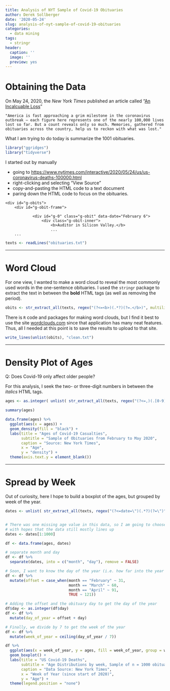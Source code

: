 ```yaml
---
title: Analysis of NYT Sample of Covid-19 Obituaries
author: Derek Sollberger
date: '2020-05-24'
slug: analysis-of-nyt-sample-of-covid-19-obituaries
categories:
  - data mining
tags:
  - stringr
header:
  caption: ''
  image: ''
  preview: yes
---
```


# Obtaining the Data

On May 24, 2020, the *New York Times* published an article called "[An Incalcuable Loss](https://www.nytimes.com/interactive/2020/05/24/us/us-coronavirus-deaths-100000.html)"

```{}
"America is fast approaching a grim milestone in the coronavirus outbreak — each figure here represents one of the nearly 100,000 lives lost so far. But a count reveals only so much. Memories, gathered from obituaries across the country, help us to reckon with what was lost."
```

What I am trying to do today is summarize the 1001 obituaries.

```r
library("ggridges")
library("tidyverse")
```

I started out by manually

* going to [https://www.nytimes.com/interactive/2020/05/24/us/us-coronavirus-deaths-100000.html](https://www.nytimes.com/interactive/2020/05/24/us/us-coronavirus-deaths-100000.html)
* right-clicking and selecting "View Source"
* copy-and-pasting the HTML code to a text document
* paring down the HTML code to focus on the obituaries.

```{}
<div id="g-obits">
	<div id="g-obit-frame">
		
			<div id="g-0" class="g-obit" data-date="February 6">
				<div class="g-obit-inner">
					<b>Auditor in Silicon Valley.</b>
					...
	...				
```

```r
texts <- readLines("obituaries.txt")
```

---

# Word Cloud

For one view, I wanted to make a word cloud to reveal the most commonly used words in the one-sentence obituaries.  I used the `stringr` package to extract the text in between the **bold** HTML tags (as well as removing the period).

```r
obits <- str_extract_all(texts, regex("(?<=<b>)(.*?)(?=.</b>)", multiline = TRUE))
```

There is `R` code and packages for making word clouds, but I find it best to use the site [wordclouds.com](https://www.wordclouds.com/) since that application has many neat features.  Thus, all I needed at this point is to save the results to upload to that site.

```r
write_lines(unlist(obits), "clean.txt")
```

---

# Density Plot of Ages

Q: Does Covid-19 only affect older people?

For this analysis, I seek the two- or three-digit numbers in between the *italics* HTML tags.

```r
ages <- as.integer( unlist( str_extract_all(texts, regex("(?<=,)(.[0-9]{2,3}?)(?=,)", multiline = TRUE) )))

summary(ages)
```

```r
data.frame(ages) %>%
  ggplot(aes(x = ages)) +
  geom_density(fill = "black") +
  labs(title = "Ages of Covid-19 Casualties",
       subtitle = "Sample of Obituaries from February to May 2020",
       caption = "Source: New York Times",
       x = "Age",
       y = "density") +
  theme(axis.text.y = element_blank())
```

---

# Spread by Week

Out of curiosity, here I hope to build a boxplot of the ages, but grouped by week of the year.

```r
dates <- unlist( str_extract_all(texts, regex("(?<=date=\")(.*?)(?=\")", multiline = TRUE) ))


# There was one missing age value in this data, so I am going to choose to delete the last date
# with hopes that the data still mostly lines up
dates <- dates[1:1000]

df <- data.frame(ages, dates)

# separate month and day
df <- df %>%
  separate(dates, into = c("month", "day"), remove = FALSE)

# Soon, I want to know the day of the year (i.e. how far into the year 2020), so here I make offsets,
df <- df %>%
  mutate(offset = case_when(month == "February" ~ 31,
                            month == "March" ~ 60,
                            month == "April" ~ 91,
                            TRUE ~ 121))

# Adding the offset and the obituary day to get the day of the year
df$day <- as.integer(df$day)
df <- df %>%
  mutate(day_of_year = offset + day)

# Finally, we divide by 7 to get the week of the year
df <- df %>%
  mutate(week_of_year = ceiling(day_of_year / 7))
```

```r
df %>%
  ggplot(aes(x = week_of_year, y = ages, fill = week_of_year, group = week_of_year)) +
  geom_boxplot() +
  labs(title = "US Covid-19 Deaths",
       subtitle = "Age Distributions by week, Sample of n = 1000 obituaries",
       caption = "Data Source: New York Times",
       x = "Week of Year (since start of 2020)",
       y = "Age") +
  theme(legend.position = "none")
```






